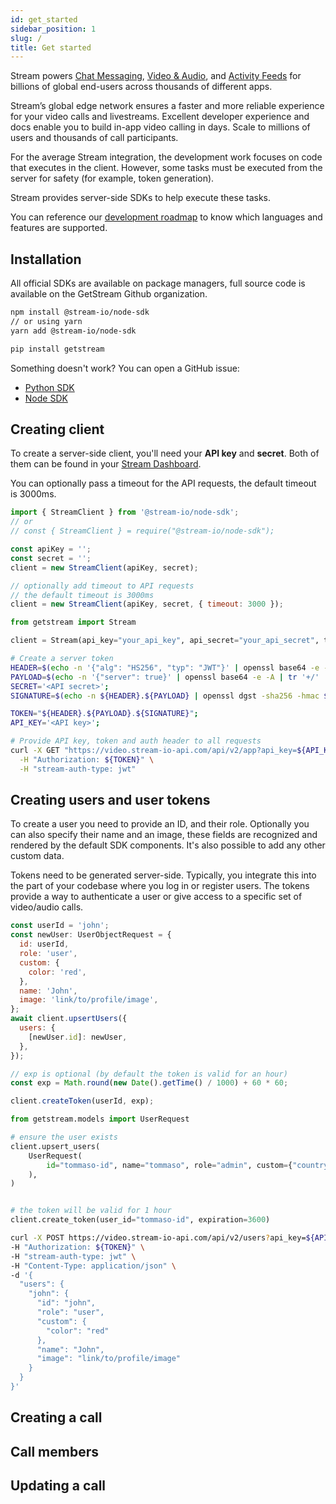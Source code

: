 ```yaml
---
id: get_started
sidebar_position: 1
slug: /
title: Get started
---
```



Stream powers [Chat Messaging](https://getstream.io/chat/), [Video & Audio](https://getstream.io/video/), and [Activity Feeds](https://getstream.io/activity-feeds/) for billions of global end-users across thousands of different apps.

Stream’s global edge network ensures a faster and more reliable experience for your video calls and livestreams. Excellent developer experience and docs enable you to build in-app video calling in days. Scale to millions of users and thousands of call participants.

For the average Stream integration, the development work focuses on code that executes in the client. However, some tasks must be executed from the server for safety (for example, token generation).

Stream provides server-side SDKs to help execute these tasks.

You can reference our [development roadmap](https://github.com/GetStream/protocol/discussions/177) to know which languages and features are supported.

## Installation

All official SDKs are available on package managers, full source code is available on the GetStream Github organization.

<Tabs groupId="examples">
<TabItem value="js" label="JavaScript">

```bash
npm install @stream-io/node-sdk
// or using yarn
yarn add @stream-io/node-sdk
```

</TabItem>
<TabItem value="py" label="Python">

```bash
pip install getstream
```

</TabItem>
</Tabs>

Something doesn't work? You can open a GitHub issue:

- [Python SDK](https://github.com/GetStream/stream-py)
- [Node SDK](https://github.com/GetStream/stream-node)

## Creating client

To create a server-side client, you'll need your **API key** and **secret**. Both of them can be found in your [Stream Dashboard](https://dashboard.getstream.io/).

You can optionally pass a timeout for the API requests, the default timeout is 3000ms.

<Tabs groupId="examples">
<TabItem value="js" label="JavaScript">

```js
import { StreamClient } from '@stream-io/node-sdk';
// or
// const { StreamClient } = require("@stream-io/node-sdk");

const apiKey = '';
const secret = '';
client = new StreamClient(apiKey, secret);

// optionally add timeout to API requests
// the default timeout is 3000ms
client = new StreamClient(apiKey, secret, { timeout: 3000 });
```

</TabItem>
<TabItem value="py" label="Python">

```py
from getstream import Stream

client = Stream(api_key="your_api_key", api_secret="your_api_secret", timeout=3.0)
```

</TabItem>
<TabItem value="bash" label="Bash">

```bash
# Create a server token
HEADER=$(echo -n '{"alg": "HS256", "typ": "JWT"}' | openssl base64 -e -A | tr '+/' '-_' | tr -d '=');
PAYLOAD=$(echo -n '{"server": true}' | openssl base64 -e -A | tr '+/' '-_' | tr -d '=');
SECRET='<API secret>';
SIGNATURE=$(echo -n ${HEADER}.${PAYLOAD} | openssl dgst -sha256 -hmac ${SECRET} -binary | openssl base64 -e -A | tr '+/' '-_' | tr -d '=');

TOKEN="${HEADER}.${PAYLOAD}.${SIGNATURE}";
API_KEY='<API key>';

# Provide API key, token and auth header to all requests
curl -X GET "https://video.stream-io-api.com/api/v2/app?api_key=${API_KEY}" \
  -H "Authorization: ${TOKEN}" \
  -H "stream-auth-type: jwt"
```

</TabItem>
</Tabs>

## Creating users and user tokens

To create a user you need to provide an ID, and their role. Optionally you can also specify their name and an image, these fields are recognized and rendered by the default SDK components. It's also possible to add any other custom data.

Tokens need to be generated server-side. Typically, you integrate this into the part of your codebase where you log in or register users. The tokens provide a way to authenticate a user or give access to a specific set of video/audio calls.

<Tabs groupId="examples">
<TabItem value="js" label="JavaScript">

```js
const userId = 'john';
const newUser: UserObjectRequest = {
  id: userId,
  role: 'user',
  custom: {
    color: 'red',
  },
  name: 'John',
  image: 'link/to/profile/image',
};
await client.upsertUsers({
  users: {
    [newUser.id]: newUser,
  },
});

// exp is optional (by default the token is valid for an hour)
const exp = Math.round(new Date().getTime() / 1000) + 60 * 60;

client.createToken(userId, exp);
```

</TabItem>
<TabItem value="py" label="Python">

```py
from getstream.models import UserRequest

# ensure the user exists
client.upsert_users(
    UserRequest(
        id="tommaso-id", name="tommaso", role="admin", custom={"country": "NL"}
    ),
)


# the token will be valid for 1 hour
client.create_token(user_id="tommaso-id", expiration=3600)
```

</TabItem>

<TabItem value="curl" label="cURL">

```bash
curl -X POST https://video.stream-io-api.com/api/v2/users?api_key=${API_KEY} \
-H "Authorization: ${TOKEN}" \
-H "stream-auth-type: jwt" \
-H "Content-Type: application/json" \
-d '{
  "users": {
    "john": {
      "id": "john",
      "role": "user",
      "custom": {
        "color": "red"
      },
      "name": "John",
      "image": "link/to/profile/image"
    }
  }
}'
```

</TabItem>
</Tabs>

## Creating a call

<CreateCall />

## Call members

<CallMembers />

## Updating a call

<UpdateCall />
